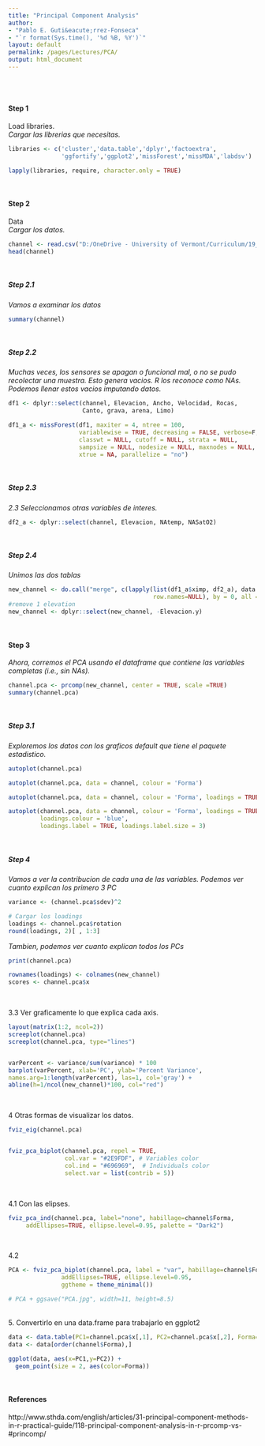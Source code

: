 ```yaml
---
title: "Principal Component Analysis"
author: 
- "Pablo E. Guti&eacute;rrez-Fonseca"
- "`r format(Sys.time(), '%d %B, %Y')`"
layout: default
permalink: /pages/Lectures/PCA/
output: html_document
---
```

<br/>
<br/>

#### **Step 1**
Load libraries.<br>
_Cargar las librerias que necesitas._
```r
libraries <- c('cluster','data.table','dplyr','factoextra',
               'ggfortify','ggplot2','missForest','missMDA','labdsv')

lapply(libraries, require, character.only = TRUE)
```

<br/>

#### **Step 2**
Data<br>
_Cargar los datos._
```r
channel <- read.csv("D:/OneDrive - University of Vermont/Curriculum/19_ Personal webpage/TropicalFreshwaterEcology/_pages/Lectures/data/PCA_channel_form.csv",header=TRUE)
head(channel)
```

<br/>

##### **Step 2.1**
_Vamos a examinar los datos_
```r
summary(channel)

```

<br/>

##### **Step 2.2**
_Muchas veces, los sensores se apagan o funcional mal, o no se pudo recolectar una muestra.  Esto genera vacios.  R los reconoce como NAs.  Podemos llenar estos vacios imputando datos._
```r
df1 <- dplyr::select(channel, Elevacion, Ancho, Velocidad, Rocas, 
                     Canto, grava, arena, Limo)

df1_a <- missForest(df1, maxiter = 4, ntree = 100,
                    variablewise = TRUE, decreasing = FALSE, verbose=F, replace=TRUE,
                    classwt = NULL, cutoff = NULL, strata = NULL,
                    sampsize = NULL, nodesize = NULL, maxnodes = NULL,
                    xtrue = NA, parallelize = "no")
```

<br/>

##### **Step 2.3**
_2.3 Seleccionamos otras variables de interes._
```r

df2_a <- dplyr::select(channel, Elevacion, NAtemp, NASatO2)

```

<br/>

##### **Step 2.4**
_Unimos las dos tablas_
```r

new_channel <- do.call("merge", c(lapply(list(df1_a$ximp, df2_a), data.frame, 
                                         row.names=NULL), by = 0, all = TRUE, sort = FALSE))[-1]
#remove 1 elevation
new_channel <- dplyr::select(new_channel, -Elevacion.y)
```

<br/>

#### **Step 3**
_Ahora, corremos el PCA usando el dataframe que contiene las variables completas (i.e., sin NAs)._
```r

channel.pca <- prcomp(new_channel, center = TRUE, scale =TRUE)
summary(channel.pca)


```

<br/>

##### **Step 3.1**
_Exploremos los datos con los graficos default que tiene el paquete estadistico._
```r
autoplot(channel.pca)

autoplot(channel.pca, data = channel, colour = 'Forma')

autoplot(channel.pca, data = channel, colour = 'Forma', loadings = TRUE)

autoplot(channel.pca, data = channel, colour = 'Forma', loadings = TRUE,
         loadings.colour = 'blue', 
         loadings.label = TRUE, loadings.label.size = 3)
```

<br/>

##### **Step 4**
_Vamos a ver la contribucion de cada una de las variables. Podemos ver cuanto explican los primero 3 PC_
```r
variance <- (channel.pca$sdev)^2

# Cargar los loadings
loadings <- channel.pca$rotation
round(loadings, 2)[ , 1:3]
```

_Tambien, podemos ver cuanto explican todos los PCs_
```r
print(channel.pca)

rownames(loadings) <- colnames(new_channel)
scores <- channel.pca$x 
```

<br/>

3.3 Ver graficamente lo que explica cada axis.

```r

layout(matrix(1:2, ncol=2))
screeplot(channel.pca)
screeplot(channel.pca, type="lines")


varPercent <- variance/sum(variance) * 100
barplot(varPercent, xlab='PC', ylab='Percent Variance',
names.arg=1:length(varPercent), las=1, col='gray') +
abline(h=1/ncol(new_channel)*100, col="red")

```

<br/>

4  Otras formas de visualizar los datos.
```r
fviz_eig(channel.pca)


fviz_pca_biplot(channel.pca, repel = TRUE,
                col.var = "#2E9FDF", # Variables color
                col.ind = "#696969",  # Individuals color
                select.var = list(contrib = 5))


```

<br/>

4.1 Con las elipses.
```r

fviz_pca_ind(channel.pca, label="none", habillage=channel$Forma,
     addEllipses=TRUE, ellipse.level=0.95, palette = "Dark2")

```

<br/>

4.2 
```r
PCA <- fviz_pca_biplot(channel.pca, label = "var", habillage=channel$Forma,
               addEllipses=TRUE, ellipse.level=0.95,
               ggtheme = theme_minimal())

# PCA + ggsave("PCA.jpg", width=11, height=8.5)

```


<br/>
5.  Convertirlo en una data.frame para trabajarlo en ggplot2
```r

data <- data.table(PC1=channel.pca$x[,1], PC2=channel.pca$x[,2], Forma=  channel[,1])
data <- data[order(channel$Forma),]

ggplot(data, aes(x=PC1,y=PC2)) + 
  geom_point(size = 2, aes(color=Forma))


```

<br/>

#### **References**

http://www.sthda.com/english/articles/31-principal-component-methods-in-r-practical-guide/118-principal-component-analysis-in-r-prcomp-vs-#princomp/

<br/>
<br/>